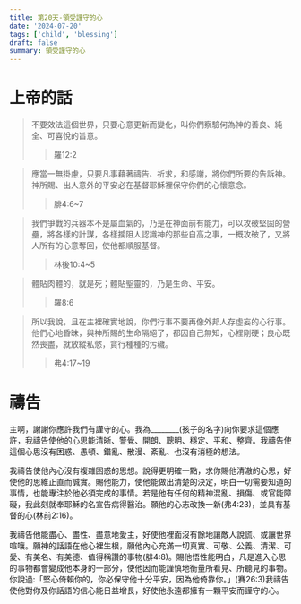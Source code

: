 ```yaml
---
title: 第20天-領受謹守的心
date: '2024-07-20'
tags: ['child', 'blessing']
draft: false
summary: 領受謹守的心
---
```


# 上帝的話

> 不要效法這個世界，只要心意更新而變化，叫你們察驗何為神的善良、純全、可喜悅的旨意。
>> 羅12:2

> 應當一無掛慮，只要凡事藉著禱告、祈求，和感謝，將你們所要的告訴神。神所賜、出人意外的平安必在基督耶穌裡保守你們的心懷意念。
>> 腓4:6~7

> 我們爭戰的兵器本不是屬血氣的，乃是在神面前有能力，可以攻破堅固的營壘，將各樣的計謀，各樣攔阻人認識神的那些自高之事，一概攻破了，又將人所有的心意奪回，使他都順服基督。
>> 林後10:4~5

> 體貼肉體的，就是死；體貼聖靈的，乃是生命、平安。
>> 羅8:6

> 所以我說，且在主裡確實地說，你們行事不要再像外邦人存虛妄的心行事。他們心地昏昧，與神所賜的生命隔絕了，都因自己無知，心裡剛硬；良心既然喪盡，就放縱私慾，貪行種種的污穢。
>> 弗4:17~19

# 禱告

主啊，謝謝你應許我們有謹守的心。我為________(孩子的名字)向你要求這個應許，我禱告使他的心思能清晰、警覺、開朗、聰明、穩定、平和、整齊。我禱告使這個心思沒有困惑、愚頓、錯亂、散漫、紊亂、也沒有消極的想法。

我禱告使他內心沒有複雜困惑的思想。說得更明確一點，求你賜他清澈的心思，好使他的思維正直而誠實。賜他能力，使他能做出清楚的決定，明白一切需要知道的事情，也能專注於他必須完成的事情。若是他有任何的精神混亂、損傷、或官能障礙，我此刻就奉耶穌的名宣告病得醫治。願他的心志改換一新(弗4:23)，並具有基督的心(林前2:16)。

我禱告他能盡心、盡性、盡意地愛主，好使他裡面沒有餘地讓敵人說謊、或讓世界喧嚷。願神的話語在他心裡生根，願他內心充滿一切真實、可敬、公義、清潔、可愛、有美名、有美德、值得稱讚的事物(腓4:8)。賜他悟性能明白，凡是進入心思的事物都會變成他本身的一部分，使他因而能謹慎地衡量所看見、所聽見的事物。你說過:「堅心倚賴你的，你必保守他十分平安，因為他倚靠你。」(賽26:3)我禱告使他對你及你話語的信心能日益增長，好使他永遠都擁有一顆平安而謹守的心。
